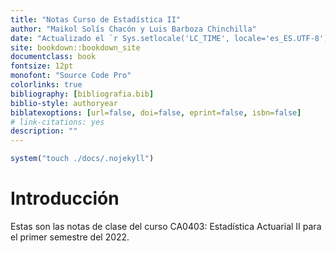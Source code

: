```yaml
--- 
title: "Notas Curso de Estadística II"
author: "Maikol Solís Chacón y Luis Barboza Chinchilla"
date: "Actualizado el `r Sys.setlocale('LC_TIME', locale='es_ES.UTF-8'); format(Sys.time(), '%d %B, %Y')`"
site: bookdown::bookdown_site
documentclass: book
fontsize: 12pt
monofont: "Source Code Pro"
colorlinks: true
bibliography: [bibliografia.bib]
biblio-style: authoryear
biblatexoptions: [url=false, doi=false, eprint=false, isbn=false]
# link-citations: yes
description: ""
---
```


```r
system("touch ./docs/.nojekyll")
```

# Introducción

Estas son las notas de clase del curso CA0403: Estadística Actuarial II para el primer semestre del 2022.

 
